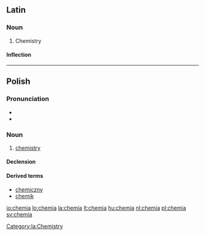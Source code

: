 ==Latin==

===Noun===
{{la-noun|chemia|chemiae|chemiae|f|first}}

# Chemistry

====Inflection====
{{la-decl-1st|chemi}}

[[Category:la:Chemistry]]

----

==Polish==

===Pronunciation===
* {{audio|Pl-chemia.ogg|audio}}
* {{IPA|/ˈxɛmja/|lang=pl}}

===Noun===
{{infl|pl|noun|g=f}}

# [[chemistry]]

====Declension====
{{pl-decl-noun
|chemia|chemie
|chemii|chemii/chemij
|chemii|chemiom
|chemię|chemie
|chemią|chemiami
|chemii|chemiach
|chemio|chemie
}}

====Derived terms====
* [[chemiczny]]
* [[chemik]]

[[Category:pl:Chemistry| ]]

[[io:chemia]]
[[lo:chemia]]
[[la:chemia]]
[[lt:chemia]]
[[hu:chemia]]
[[nl:chemia]]
[[pl:chemia]]
[[sv:chemia]]